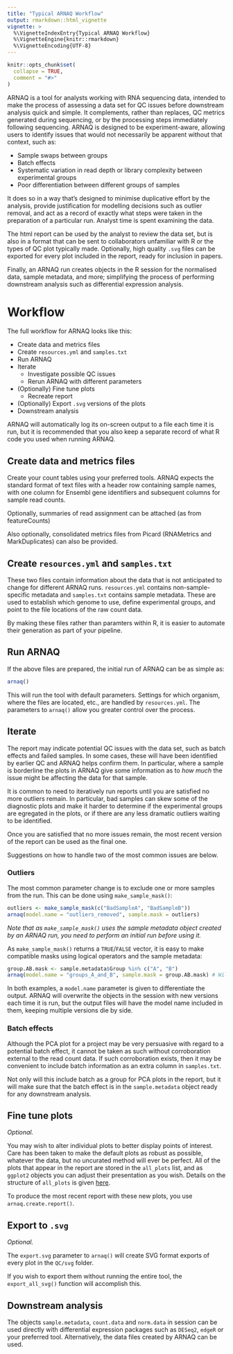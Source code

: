 ```yaml
---
title: "Typical ARNAQ Workflow"
output: rmarkdown::html_vignette
vignette: >
  %\VignetteIndexEntry{Typical ARNAQ Workflow}
  %\VignetteEngine{knitr::rmarkdown}
  %\VignetteEncoding{UTF-8}
---
```


```r
knitr::opts_chunk$set(
  collapse = TRUE,
  comment = "#>"
)
```

ARNAQ is a tool for analysts working with RNA sequencing data, intended to make the process of 
assessing a data set for QC issues before downstream analysis quick and simple. It complements,
rather than replaces, QC metrics generated during sequencing, or by the processing steps immediately
following sequencing. ARNAQ is designed to be experiment-aware, allowing users to identify issues 
that would 
not necessarily be apparent without that context, such as:

- Sample swaps between groups
- Batch effects
- Systematic variation in read depth or library complexity between experimental groups
- Poor differentiation between different groups of samples

It does so in a way that's designed to minimise duplicative effort by the analysis, provide 
justification for modelling decisions such as outlier removal, and act as a record of exactly
what steps were taken in the preparation of a particular run. Analyst time is spent examining the
data.

The html report can be used by the analyst to review the data set, but is also in a format that can
be sent to collaborators unfamiliar with R or the types of QC plot typically made. Optionally, 
high quality `.svg` files can be exported for every plot included in the report, ready for inclusion
in papers.

Finally, an ARNAQ run creates objects in the R session for the normalised data, sample metadata, and
more; simplifying the process of performing downstream analysis such as differential expression 
analysis.

# Workflow

The full workflow for ARNAQ looks like this:

- Create data and metrics files
- Create `resources.yml` and `samples.txt`
- Run ARNAQ
- Iterate
    - Investigate possible QC issues
    - Rerun ARNAQ with different parameters
- (Optionally) Fine tune plots
    - Recreate report
- (Optionally) Export `.svg` versions of the plots
- Downstream analysis

ARNAQ will automatically log its on-screen output to a file each time it is run, but it is 
recommended that you also keep a separate record of what R code you used when running ARNAQ.

## Create data and metrics files

Create your count tables using your preferred tools. ARNAQ expects the standard format of text 
files with a header row containing sample names, with one column for Ensembl gene identifiers and
subsequent columns for sample read counts.

Optionally, summaries of read assignment can be attached (as from featureCounts)

Also optionally, consolidated metrics files from Picard (RNAMetrics and MarkDuplicates) can also be 
provided.

## Create `resources.yml` and `samples.txt`

These two files contain information about the data that is not anticipated to change for different
ARNAQ runs. `resources.yml` contains non-sample-specific metadata and `samples.txt` contains 
sample metadata. These are used to establish which genome to use, define experimental groups, and 
point to the file locations of the raw count data.

By making these files rather than paramters within R, it is easier to automate their generation as 
part of your pipeline.

## Run ARNAQ

If the above files are prepared, the initial run of ARNAQ can be as simple as:

```r
arnaq()
```

This will run the tool with default parameters. Settings for which organism, where the files are
located, etc., are handled by `resources.yml`. The parameters to `arnaq()` allow you greater
control over the process.

## Iterate

The report may indicate potential QC issues with the data set, such as batch effects and failed 
samples. In some cases, these will have been identified by earlier QC and ARNAQ helps confirm them.
In particular, where a sample is borderline the plots in ARNAQ give some information as to *how 
much* the issue might be affecting the data for that sample.

It is common to need to iteratively run reports until you are satisfied no more outliers remain.
In particular, bad samples can skew some of the diagnostic plots and make it harder to determine if
the experimental groups are egregated in the plots, or if there are any less dramatic outliers
waiting to be identified.

Once you are satisfied that no more issues remain, the most recent version of the report can be
used as the final one.

Suggestions on how to handle two of the most common issues are below.

### Outliers

The most common parameter change is to exclude one or more samples from the run. This can be done
using `make_sample_mask()`:

```r
outliers <- make_sample_mask(c("BadSampleA", "BadSampleB"))
arnaq(model.name = "outliers_removed", sample.mask = outliers)
```

*Note that as `make_sample_mask()` uses the sample metadata object created by an ARNAQ run, you need
to perform an initial run before using it.*

As `make_sample_mask()` returns a `TRUE`/`FALSE` vector, it is easy to make compatible masks using
logical operators and the sample metadata:

```r
group.AB.mask <- sample.metadata$Group %in% c("A", "B")
arnaq(model.name = "groups_A_and_B", sample.mask = group.AB.mask) # Will only consider samples in groups A and B
```

In both examples, a `model.name` parameter is given to differentiate the output. ARNAQ will 
overwrite the objects in the session with new versions each time it is run, but the output files
will have the model name included in them, keeping multiple versions die by side.

### Batch effects

Although the PCA plot for a project may be very persuasive with regard to a potential batch effect,
it cannot be taken as such without corroboration external to the read count data. If such 
corroboration exists, then it may be convenient to include batch information as an extra column in
`samples.txt`.

Not only will this include batch as a group for PCA plots in the report, but it will make sure that 
the batch effect is in the `sample.metadata` object ready for any downstream analysis.

## Fine tune plots

*Optional.*

You may wish to alter individual plots to better display points of interest. Care has been taken
to make the default plots as robust as possible, whatever the data, but no uncurated method will
ever be perfect. All of the plots that appear in the report are stored in the `all_plots` list,
and as `ggplot2` objects you can adjust their presentation as you wish. Details on the structure
of `all_plots` is given [here](all-plots.html).

To produce the most recent report with these new plots, you use `arnaq.create.report()`.

## Export to `.svg`

*Optional.*

The `export.svg` parameter to `arnaq()` will create SVG format exports of every plot in the `QC/svg`
folder.

If you wish to export them without running the entire tool, the `export_all_svg()` function will
accomplish this.

## Downstream analysis

The objects `sample.metadata`, `count.data` and `norm.data` in session can be used directly with
differential expression packages such as `DESeq2`, `edgeR` or your preferred tool. Alternatively,
the data files created by ARNAQ can be used.